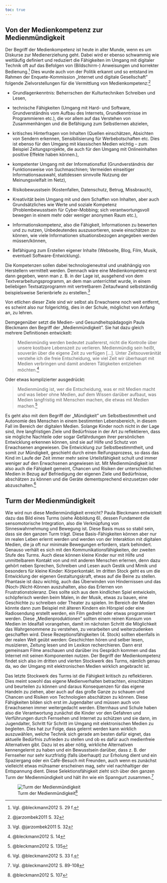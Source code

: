 ---
toc: true
---

## Von der Medienkompetenz zur Medienmündigkeit

Der Begriff der Medienkompetenz ist heute in aller Munde, wenn es um Diskurse zur Medienerziehung geht. Dabei wird er ebenso schwammig wie weitläufig definiert und reduziert die Fähigkeiten im Umgang mit digitaler Technik oft auf das Befolgen von (Bildschirm-) Anweisungen und korrekter Bedienung.[^1] Dies wurde auch von der Politik erkannt und so entstand im Rahmen der Enquete-Kommission „Internet und digitale Gesellschaft" folgende Zielvorstellungen für die Vermittlung von Medienkompetenz:[^2]

[^1]: Vgl. @bleckmann2012 S. 29 f.

[^2]: @jarzombek2011 S. 32

-   Grundlagenkenntnis: Beherrschen der Kulturtechniken Schreiben und Lesen,

-   technische Fähigkeiten (Umgang mit Hard- und Software, Grundverständnis vom Aufbau des Internets, Grundkenntnisse im Programmieren etc.), die vor allem auf das Verstehen von Zusammenhängen und die Befähigung zum Selbstlernen abzielen,

-   kritisches Hinterfragen von Inhalten (Quellen einschätzen, Absichten von Sendern erkennen, Sensibilisierung für Werbebotschaften etc. Dies ist ebenso für den Umgang mit klassischen Medien wichtig -- zum Beispiel Zeitungsprojekte, die auch für den Umgang mit Onlineinhalten positive Effekte haben können.),

-   kompetenter Umgang mit der Informationsflut (Grundverständnis der Funktionsweise von Suchmaschinen; Vermeiden einseitiger Informationsauswahl, stattdessen sinnvolle Nutzung der Meinungsvielfalt im Netz),

-   Risikobewusstsein (Kostenfallen, Datenschutz, Betrug, Missbrauch),

-   Kreativität beim Umgang mit und dem Schaffen von Inhalten, aber auch Grundsätzliches wie Werte und soziale Kompetenz (Problembewusstsein für Cyber-Mobbing; sich verantwortungsvoll bewegen in einem mehr oder weniger anonymen Raum etc.),

-   Informationskompetenz, also die Fähigkeit, Informationen zu bewerten und zu nutzen, Unbedeutendes auszusortieren, sowie einschätzen zu können, wie viele Informationen situationsbezogen angegeben werden müssen/können,

-   Befähigung zum Erstellen eigener Inhalte (Webseite, Blog, Film, Musik, eventuell Software-Entwicklung).

Die Kompetenzen sollen dabei technologieneutral und unabhängig von Herstellern vermittelt werden. Demnach wäre eine Medienkompetenz erst dann gegeben, wenn man z. B. in der Lage ist, ausgehend von dem Textverarbeitungsprogramm, an dem man unterrichtet wurde, in einem beliebigen Textsatzprogramm mit vertretbarem Zeitaufwand selbstständig beispielsweise Serienbriefe zu erstellen.[^3]

[^3]: Vgl. @jarzombek2011 S. 32

Von etlichen dieser Ziele sind wir selbst als Erwachsene noch weit entfernt, es scheint also nur folgerichtig, dies in der Schule, möglichst von Anfang an, zu lehren.

Demgegenüber setzt die Medien- und Gesundheitspädagogin Paula Bleckmann den Begriff der „Medienmündigkeit". Sie hat dazu gleich mehrere Definitionen entwickelt:

> Medienmündig werden bedeutet zuallererst, nicht die Kontrolle über unsere kostbare Lebenszeit zu verlieren. Medienmündig sein heißt, souverän über die eigene Zeit zu verfügen \[\...\]. Unter Zeitsouveränität verstehe ich die freie Entscheidung, wie viel Zeit wir überhaupt mit Medien verbringen und damit anderen Tätigkeiten entziehen möchten.[^4]

[^4]: @bleckmann2012 S. 14

Oder etwas komplizierter ausgedrückt:

> Medienmündig ist, wer die Entscheidung, was er mit Medien macht und was lieber ohne Medien, auf dem Wissen darüber aufbaut, was Medien langfristig mit Menschen machen, die etwas mit Medien machen.[^5]

[^5]: @bleckmann2012 S. 135

Es geht also mit dem Begriff der „Mündigkeit" um Selbstbestimmtheit und Autonomie des Menschen in einem bestimmten Lebensbereich, in diesem Fall im Bereich der digitalen Medien. Solange Kinder noch nicht in der Lage sind, ihre langfristigen Ziele und Bedürfnisse in der Art zu reflektieren, dass sie mögliche Nachteile oder sogar Gefährdungen ihrer persönlichen Entwicklung erkennen können, sind sie auf Hilfe und Schutz von Erwachsenen angewiesen. Die Entwicklung zur Selbstbestimmtheit, und somit zur Mündigkeit, geschieht durch einen Reifungsprozess, so dass das Kind im Laufe der Zeit immer mehr seine Urteilsfähigkeit schult und immer weniger auf den Erwachsenen angewiesen ist. Mit Medienmündigkeit ist also auch die Fähigkeit gemeint, Chancen und Risiken der unterschiedlichen Medien in Bezug auf Befriedigung der eigenen Ziele und Bedürfnisse, abschätzen zu können und die Geräte dementsprechend einzusetzen oder abzuschalten.[^6]

[^6]: Vgl. @bleckmann2012 S. 33 f.

## Turm der Medienmündigkeit

Wie wird nun diese Medienmündigkeit erreicht? Paula Bleckmann entwickelt dazu das Bild eines Turms (siehe Abbildung 6), dessen Fundament die sensomotorische Integration, also die Verknüpfung von Sinneswahrnehmung und Bewegung ist. Diese Basis muss so stabil sein, dass sie den ganzen Turm trägt. Diese Basis-Fähigkeiten können aber nur im realen Leben erlernt werden und werden von der Interaktion mit digitalen Medien, die ja oft nur minimale Bewegungen erfordern, stark behindert. Genauso verhält es sich mit den Kommunikationsfähigkeiten, der zweiten Stufe des Turms. Auch diese können kleine Kinder nur mit Hilfe und unmittelbarem Kontakt von und mit anderen Menschen erlernen, denn dazu gehört neben Sprechen, Schreiben und Lesen auch Gestik und Mimik und besonders für kleine Kinder: Körperkontakt. Im dritten Stock geht es um die Entwicklung der eigenen Gestaltungskraft, etwas auf die Beine zu stellen. Phantasie ist dazu wichtig, auch das Überwinden von Hindernissen und das (Noch-)Nicht-Können auszuhalten, also das Erlernen von Frustrationstoleranz. Dies sollte sich aus dem kindlichen Spiel entwickeln, schöpferisch werden beim Malen, in der Musik, etwas zu bauen, eine Geschichte zu schreiben oder Theater zu spielen. Im Bereich der Medien könnte dann zum Beispiel mit älteren Kindern ein Hörspiel oder eine Radiosendung erstellt werden, ein Film gedreht oder etwas programmiert werden. Diese „Medienproduktionen" sollten einem reinen Konsum von Medien im Idealfall vorangehen, damit im nächsten Schritt die Möglichkeit das Wahrgenommene zu verstehen, zu verarbeiten und weiterzudenken geschaffen wird. Diese Rezeptionsfähigkeiten (4. Stock) sollten ebenfalls in der realen Welt geübt werden: Geschichten hören und selber lesen, musizieren, Zeitung lesen und im Lexikon recherchieren. Dann erst gemeinsam Filme anschauen und darüber ins Gespräch kommen und das Internet mit seinen Komponenten nutzen. Der Begriff der Medienkompetenz findet sich also im dritten und vierten Stockwerk des Turms, nämlich genau da, wo der Umgang mit elektronischen Medien wirklich angebracht ist.

Das letzte Stockwerk des Turms ist die Fähigkeit kritisch zu reflektieren. Dies meint sowohl das eigene Medienverhalten betrachten, einschätzen und beurteilen zu können und daraus Konsequenzen für das eigene Handeln zu ziehen, aber auch auf das große Ganze zu schauen und Chancen und Risiken von Technologien abschätzen zu können. Diese Fähigkeiten bilden sich erst im Jugendalter und müssen auch von Erwachsenen immer weitergedacht werden. Elternhaus und Schule haben also die Verantwortung zunächst die Kinder vor den Gefahren und Verführungen durch Fernsehen und Internet zu schützen und sie dann, im Jugendalter, Schritt für Schritt im Umgang mit elektronischen Medien zu begleiten. Dies hat zur Folge, dass gelernt werden kann wirklich auszuwählen, welche Technik sich gerade am besten dafür eignet, das aktuelle Bedürfnis zufrieden zu stellen und ob es dafür auch medienfreie Alternativen gibt. Dazu ist es aber nötig, wirkliche Alternativen kennengelernt zu haben und ein Bewusstsein darüber, dass z. B. der Fernseher nur sehr kurzfristig (falls überhaupt) zur Erholung dient und ein Spaziergang oder ein Café-Besuch mit Freunden, auch wenn es zunächst vielleicht etwas mühsamer erscheinen mag, sehr viel nachhaltiger der Entspannung dient. Diese Selektionsfähigkeit zieht sich über den ganzen Turm der Medienmündigkeit und hält ihn wie ein Spanngurt zusammen.[^7]

[^7]: Vgl. @bleckmann2012 S. 89-108

![Turm der Medienmündigkeit[^8]](images/turm-medienmuendig.jpg){#fig-turm-medienmuendig}

[^8]: @bleckmann2012 S. 107

[^9]: @bleckmann2012 S. 107
